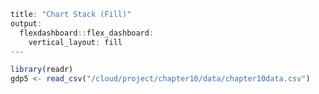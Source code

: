 ```r
title: "Chart Stack (Fill)"
output: 
  flexdashboard::flex_dashboard:
    vertical_layout: fill
---
```

```r
library(readr)
gdp5 <- read_csv("/cloud/project/chapter10/data/chapter10data.csv")
```

